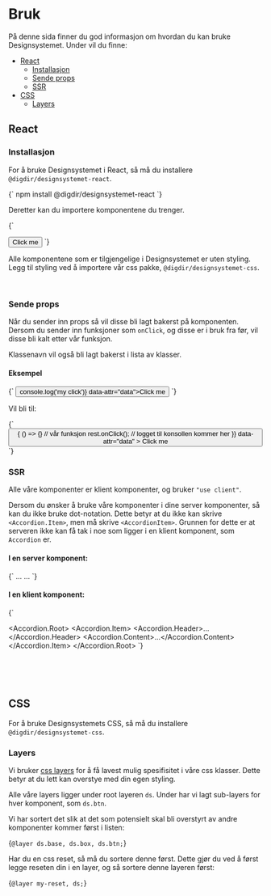 

<Meta title='Bruk' />

# Bruk

På denne sida finner du god informasjon om hvordan du kan bruke Designsystemet.
Under vil du finne:

- [React](#react)
  - [Installasjon](#installasjon)
  - [Sende props](#sende-props)
  - [SSR](#ssr)
- [CSS](#css)
  - [Layers](#layers)

## React

### Installasjon

For å bruke Designsystemet i React, så må du installere `@digdir/designsystemet-react`.

<CodeSnippet language='bash'>
  {`
npm install @digdir/designsystemet-react
`}
</CodeSnippet>

Deretter kan du importere komponentene du trenger.

<CodeSnippet language='ts'>
{`

<Button>Click me</Button>
`}
</CodeSnippet>

Alle komponentene som er tilgjengelige i Designsystemet er uten styling. Legg til styling ved å importere vår css pakke, `@digdir/designsystemet-css`.

<br />

### Sende props

Når du sender inn props så vil disse bli lagt bakerst på komponenten.
Dersom du sender inn funksjoner som `onClick`, og disse er i bruk fra før, vil disse bli kalt etter vår funksjon.

Klassenavn vil også bli lagt bakerst i lista av klasser.

#### Eksempel

<CodeSnippet language='ts'>
  {`
  <Button className='my-class' onClick={() => console.log('my click')} data-attr="data">Click me</Button>
`}
</CodeSnippet>

Vil bli til:

<CodeSnippet language='ts'>
  {`
  <button 
    className='ds-btn ... my-class' 
    onClick={() => {
      () => {} // vår funksjon
      rest.onClick(); // logget til konsollen kommer her
    }}
    data-attr="data"
  >
    Click me
  </button>
`}
</CodeSnippet>

<br />

### SSR

Alle våre komponenter er klient komponenter, og bruker `"use client"`.

Dersom du ønsker å bruke våre komponenter i dine server komponenter, så kan du ikke bruke dot-notation.
Dette betyr at du ikke kan skrive `<Accordion.Item>`, men må skrive `<AccordionItem>`. Grunnen for dette er at serveren ikke kan få tak i noe
som ligger i en klient komponent, som `Accordion` er.

#### I en server komponent:

<CodeSnippet language='ts'>
{`

<AccordionRoot>
  <AccordionItem>
    <AccordionHeader>...</AccordionHeader>
    <AccordionContent>...</AccordionContent>
  </AccordionItem>
</AccordionRoot>
`}
</CodeSnippet>

#### I en klient komponent:

<CodeSnippet language='ts'>
{`

<Accordion.Root>
  <Accordion.Item>
    <Accordion.Header>...</Accordion.Header>
    <Accordion.Content>...</Accordion.Content>
  </Accordion.Item>
</Accordion.Root>
`}
</CodeSnippet>

<br />
<br />
<br />

## CSS

For å bruke Designsystemets CSS, så må du installere `@digdir/designsystemet-css`.

### Layers

Vi bruker [css layers](https://developer.mozilla.org/en-US/docs/Web/CSS/@layer) for å få lavest mulig spesifisitet i våre css klasser.
Dette betyr at du lett kan overstye med din egen styling.

Alle våre layers ligger under root layeren `ds`.
Under har vi lagt sub-layers for hver komponent, som `ds.btn`.

Vi har sortert det slik at det som potensielt skal bli overstyrt av andre komponenter kommer først i listen:

<CodeSnippet language='css'>{`@layer ds.base, ds.box, ds.btn;`}</CodeSnippet>

Har du en css reset, så må du sortere denne først. Dette gjør du ved å først legge reseten din i en layer, og så sortere denne layeren først:

<CodeSnippet language='css'>{`@layer my-reset, ds;`}</CodeSnippet>
